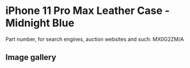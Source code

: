 
# iPhone 11 Pro Max Leather Case - Midnight Blue

Part number, for search engines, auction websites and such: MX0G2ZM/A

## Image gallery

<div style={{ width: "768px" }}>
  <GalleryComponent
    images={[
      {
        original: "/everysource/MX0G2.webp",
        thumbnail: "/everypreview/MX0G2.webp",
      },
      {
        original: "/everysource/MX0G2_AV1.webp",
        thumbnail: "/everypreview/MX0G2_AV1.webp",
      },
      {
        original: "/everysource/MX0G2_AV2.webp",
        thumbnail: "/everypreview/MX0G2_AV2.webp",
      },
      {
        original: "/everysource/MX0G2_AV3.webp",
        thumbnail: "/everypreview/MX0G2_AV3.webp",
      },
      {
        original: "/everysource/MX0G2_AV4.webp",
        thumbnail: "/everypreview/MX0G2_AV4.webp",
      },
      {
        original: "/everysource/MX0G2_AV5.webp",
        thumbnail: "/everypreview/MX0G2_AV5.webp",
      }
    ]}
  />
</div>